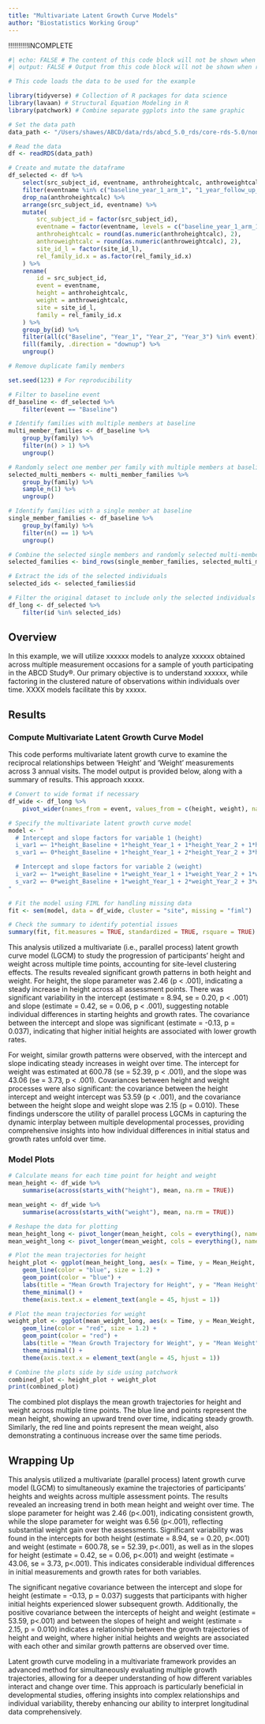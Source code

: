 ```yaml
---
title: "Multivariate Latent Growth Curve Models"
author: "Biostatistics Working Group"
---
```


!!!!!!!!!!INCOMPLETE

```r
#| echo: FALSE # The content of this code block will not be shown when rendered
#| output: FALSE # Output from this code block will not be shown when rendered

# This code loads the data to be used for the example

library(tidyverse) # Collection of R packages for data science
library(lavaan) # Structural Equation Modeling in R
library(patchwork) # Combine separate ggplots into the same graphic

# Set the data path
data_path <- "/Users/shawes/ABCD/data/rds/abcd_5.0_rds/core-rds-5.0/non-imaging_excluding_nt_5.0.rds"

# Read the data
df <- readRDS(data_path)

# Create and mutate the dataframe
df_selected <- df %>%
    select(src_subject_id, eventname, anthroheightcalc, anthroweightcalc, site_id_l, rel_family_id.x) %>%
    filter(eventname %in% c("baseline_year_1_arm_1", "1_year_follow_up_y_arm_1", "2_year_follow_up_y_arm_1", "3_year_follow_up_y_arm_1")) %>%
    drop_na(anthroheightcalc) %>%
    arrange(src_subject_id, eventname) %>%
    mutate(
        src_subject_id = factor(src_subject_id),
        eventname = factor(eventname, levels = c("baseline_year_1_arm_1", "1_year_follow_up_y_arm_1", "2_year_follow_up_y_arm_1", "3_year_follow_up_y_arm_1"), labels = c("Baseline", "Year_1", "Year_2", "Year_3")),
        anthroheightcalc = round(as.numeric(anthroheightcalc), 2),
        anthroweightcalc = round(as.numeric(anthroweightcalc), 2),
        site_id_l = factor(site_id_l),
        rel_family_id.x = as.factor(rel_family_id.x)
    ) %>%
    rename(
        id = src_subject_id,
        event = eventname,
        height = anthroheightcalc,
        weight = anthroweightcalc,
        site = site_id_l,
        family = rel_family_id.x
    ) %>%
    group_by(id) %>%
    filter(all(c("Baseline", "Year_1", "Year_2", "Year_3") %in% event)) %>%
    fill(family, .direction = "downup") %>%
    ungroup()

# Remove duplicate family members

set.seed(123) # For reproducibility

# Filter to baseline event
df_baseline <- df_selected %>%
    filter(event == "Baseline")

# Identify families with multiple members at baseline
multi_member_families <- df_baseline %>%
    group_by(family) %>%
    filter(n() > 1) %>%
    ungroup()

# Randomly select one member per family with multiple members at baseline
selected_multi_members <- multi_member_families %>%
    group_by(family) %>%
    sample_n(1) %>%
    ungroup()

# Identify families with a single member at baseline
single_member_families <- df_baseline %>%
    group_by(family) %>%
    filter(n() == 1) %>%
    ungroup()

# Combine the selected single members and randomly selected multi-members
selected_families <- bind_rows(single_member_families, selected_multi_members)

# Extract the ids of the selected individuals
selected_ids <- selected_families$id

# Filter the original dataset to include only the selected individuals
df_long <- df_selected %>%
    filter(id %in% selected_ids)

```

## Overview

In this example, we will utilize xxxxxx models to analyze xxxxxx obtained across multiple measurement occasions for a sample of youth participating in the ABCD Study®. Our primary objective is to understand xxxxxx, while factoring in the clustered nature of observations within individuals over time. XXXX models facilitate this by xxxxx.

## Results
### Compute Multivariate Latent Growth Curve Model
This code performs multivariate latent growth curve to examine the reciprocal relationships between 'Height' and 'Weight' measurements across 3 annual visits. The model output is provided below, along with a summary of results. This approach xxxxx.

```r

# Convert to wide format if necessary
df_wide <- df_long %>%
    pivot_wider(names_from = event, values_from = c(height, weight), names_sep = "_")

# Specify the multivariate latent growth curve model
model <- "
  # Intercept and slope factors for variable 1 (height)
  i_var1 =~ 1*height_Baseline + 1*height_Year_1 + 1*height_Year_2 + 1*height_Year_3
  s_var1 =~ 0*height_Baseline + 1*height_Year_1 + 2*height_Year_2 + 3*height_Year_3

  # Intercept and slope factors for variable 2 (weight)
  i_var2 =~ 1*weight_Baseline + 1*weight_Year_1 + 1*weight_Year_2 + 1*weight_Year_3
  s_var2 =~ 0*weight_Baseline + 1*weight_Year_1 + 2*weight_Year_2 + 3*weight_Year_3
"

# Fit the model using FIML for handling missing data
fit <- sem(model, data = df_wide, cluster = "site", missing = "fiml")

# Check the summary to identify potential issues
summary(fit, fit.measures = TRUE, standardized = TRUE, rsquare = TRUE)

```

This analysis utilized a multivariate (i.e., parallel process) latent growth curve model (LGCM) to study the progression of participants' height and weight across multiple time points, accounting for site-level clustering effects. The results revealed significant growth patterns in both height and weight. For height, the slope parameter was 2.46 (p < .001), indicating a steady increase in height across all assessment points. There was significant variability in the intercept (estimate = 8.94, se = 0.20, p < .001) and slope (estimate = 0.42, se = 0.06, p < .001), suggesting notable individual differences in starting heights and growth rates. The covariance between the intercept and slope was significant (estimate = -0.13, p = 0.037), indicating that higher initial heights are associated with lower growth rates.

For weight, similar growth patterns were observed, with the intercept and slope indicating steady increases in weight over time. The intercept for weight was estimated at 600.78 (se = 52.39, p < .001), and the slope was 43.06 (se = 3.73, p < .001). Covariances between height and weight processes were also significant: the covariance between the height intercept and weight intercept was 53.59 (p < .001), and the covariance between the height slope and weight slope was 2.15 (p = 0.010). These findings underscore the utility of parallel process LGCMs in capturing the dynamic interplay between multiple developmental processes, providing comprehensive insights into how individual differences in initial status and growth rates unfold over time.

### Model Plots
```r

# Calculate means for each time point for height and weight
mean_height <- df_wide %>%
    summarise(across(starts_with("height"), mean, na.rm = TRUE))

mean_weight <- df_wide %>%
    summarise(across(starts_with("weight"), mean, na.rm = TRUE))

# Reshape the data for plotting
mean_height_long <- pivot_longer(mean_height, cols = everything(), names_to = "Time", values_to = "Mean_Height")
mean_weight_long <- pivot_longer(mean_weight, cols = everything(), names_to = "Time", values_to = "Mean_Weight")

# Plot the mean trajectories for height
height_plot <- ggplot(mean_height_long, aes(x = Time, y = Mean_Height, group = 1)) +
    geom_line(color = "blue", size = 1.2) +
    geom_point(color = "blue") +
    labs(title = "Mean Growth Trajectory for Height", y = "Mean Height", x = "Time Point") +
    theme_minimal() +
    theme(axis.text.x = element_text(angle = 45, hjust = 1))

# Plot the mean trajectories for weight
weight_plot <- ggplot(mean_weight_long, aes(x = Time, y = Mean_Weight, group = 1)) +
    geom_line(color = "red", size = 1.2) +
    geom_point(color = "red") +
    labs(title = "Mean Growth Trajectory for Weight", y = "Mean Weight", x = "Time Point") +
    theme_minimal() +
    theme(axis.text.x = element_text(angle = 45, hjust = 1))

# Combine the plots side by side using patchwork
combined_plot <- height_plot + weight_plot
print(combined_plot)


```

The combined plot displays the mean growth trajectories for height and weight across multiple time points. The blue line and points represent the mean height, showing an upward trend over time, indicating steady growth. Similarly, the red line and points represent the mean weight, also demonstrating a continuous increase over the same time periods. 

## Wrapping Up
This analysis utilized a multivariate (parallel process) latent growth curve model (LGCM) to simultaneously examine the trajectories of participants' heights and weights across multiple assessment points. The results revealed an increasing trend in both mean height and weight over time. The slope parameter for height was 2.46 (p<.001), indicating consistent growth, while the slope parameter for weight was 6.56 (p<.001), reflecting substantial weight gain over the assessments. Significant variability was found in the intercepts for both height (estimate = 8.94, se = 0.20, p<.001) and weight (estimate = 600.78, se = 52.39, p<.001), as well as in the slopes for height (estimate = 0.42, se = 0.06, p<.001) and weight (estimate = 43.06, se = 3.73, p<.001). This indicates considerable individual differences in initial measurements and growth rates for both variables.

The significant negative covariance between the intercept and slope for height (estimate = -0.13, p = 0.037) suggests that participants with higher initial heights experienced slower subsequent growth. Additionally, the positive covariance between the intercepts of height and weight (estimate = 53.59, p<.001) and between the slopes of height and weight (estimate = 2.15, p = 0.010) indicates a relationship between the growth trajectories of height and weight, where higher initial heights and weights are associated with each other and similar growth patterns are observed over time.

Latent growth curve modeling in a multivariate framework provides an advanced method for simultaneously evaluating multiple growth trajectories, allowing for a deeper understanding of how different variables interact and change over time. This approach is particularly beneficial in developmental studies, offering insights into complex relationships and individual variability, thereby enhancing our ability to interpret longitudinal data comprehensively.

